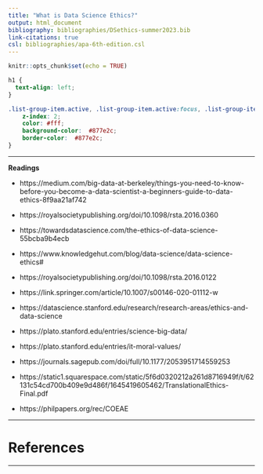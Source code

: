 ```yaml
---
title: "What is Data Science Ethics?"
output: html_document
bibliography: bibliographies/DSethics-summer2023.bib
link-citations: true
csl: bibliographies/apa-6th-edition.csl
---
```


```r
knitr::opts_chunk$set(echo = TRUE)
```


```css
h1 {
  text-align: left;
}

.list-group-item.active, .list-group-item.active:focus, .list-group-item.active:hover {
    z-index: 2;
    color: #fff;
    background-color:  #877e2c;
    border-color:  #877e2c;
}
```

----

**Readings**

* https://medium.com/big-data-at-berkeley/things-you-need-to-know-before-you-become-a-data-scientist-a-beginners-guide-to-data-ethics-8f9aa21af742

* https://royalsocietypublishing.org/doi/10.1098/rsta.2016.0360

* https://towardsdatascience.com/the-ethics-of-data-science-55bcba9b4ecb

* https://www.knowledgehut.com/blog/data-science/data-science-ethics#

* https://royalsocietypublishing.org/doi/10.1098/rsta.2016.0122

* https://link.springer.com/article/10.1007/s00146-020-01112-w

* https://datascience.stanford.edu/research/research-areas/ethics-and-data-science

* https://plato.stanford.edu/entries/science-big-data/

* https://plato.stanford.edu/entries/it-moral-values/

* https://journals.sagepub.com/doi/full/10.1177/2053951714559253

* https://static1.squarespace.com/static/5f6d0320212a261d8716949f/t/62131c54cd700b409e9d486f/1645419605462/TranslationalEthics-Final.pdf

* https://philpapers.org/rec/COEAE




----

# References

----